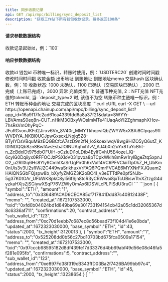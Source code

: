 ---
title: 同步收款记录
api: GET /api/mpc/billing/sync_deposit_list
description: "获取工作站下所有钱包收款记录，最多返回100条"
---

#### 请求参数数据结构
<ParamField query="max_id" type="string" required>
    收款记录起始id，例：`100`
</ParamField>



#### 响应参数数据结构
<ResponseField type="object[ ]">
    <Expandable title="object">
        <ResponseField name="id" type="integer">收款id</ResponseField>
        <ResponseField name="sub_wallet_id" type="integer">钱包id</ResponseField>
        <ResponseField name="symbol" type="string">币种唯一标识，转账时使用，例：`USDTERC20`</ResponseField>
        <ResponseField name="created_at" type="long">创建时间时间戳</ResponseField>
        <ResponseField name="updated_at" type="long">修改时间时间戳</ResponseField>
        <ResponseField name="amount" type="string">收款金额</ResponseField>
        <ResponseField name="address_from" type="string">出币地址</ResponseField>
        <ResponseField name="address_to" type="string">到账地址</ResponseField>
        <ResponseField name="memo" type="string">到账地址memo</ResponseField>
        <ResponseField name="txid" type="string">交易hash</ResponseField>
        <ResponseField name="confirmations" type="integer">区块确认数，例：10</ResponseField>
        <ResponseField name="status" type="integer">收款状态: 1000 未确认，1100 已确认（交易区块已确认）, 2000 已完成（上账已完成），3000 异常</ResponseField>
        <ResponseField name="deposit_type" type="integer">充值类型，1: 普通币种充值, 2：NFT充值</ResponseField>
        <ResponseField name="token_id" type="string">NFT充值的tokenId, 当: `deposit_type=2`时, 该值不为空</ResponseField>
        <ResponseField name="base_symbol" type="string">转账币种主链唯一标识，例：ETH</ResponseField>
        <ResponseField name="contract_address" type="string">转账币种合约地址</ResponseField>
        <ResponseField name="tx_height" type="long">交易完成的区块高度</ResponseField>
    </Expandable>
</ResponseField>



<RequestExample>
  ```curl cURL
  curl -X GET \
  --url https://openapi.chainup.com/api/mpc/billing/sync_deposit_list?app_id=16a9f17fc2ad61ca4339fdd6a8a37f21&data=SWYYr-LBVAmaS0eq8n-CUT_nHkM3OBxyWOsImMTe41UaqAoYI2ZghmaphXHov-7hsRsVmOhyPqC-JFuRGvonJKFd2Jirxv6Vn_8V40r_MMYTkhqcviQbZWYW5xX8Ai8CIpqas9fIWVDIYA_NKBl0UCJpwGxscxLNpjq5Z8-BTyIYDsVBquM9zEQGBCfcA7szD9n2fN_loSkoexlwqV8wg9HIZO5yQ6utZ_Kt0lNDQQb8zn8BwfAvsEsbJlOINUAqhxh1vV_AJ4bXn2uYx8TaYcBht-n_ZcBdxIDt975dbOFUiH-oCzIuDi1oLDtb4EylfCvhU5E4ozel_lQ-6cyIG0Dqiiyx0RFFOCJzPSXIoV031pvoa8pTCpkWklh8mRw1rylBgeZtqSxpnJO2_u2RIlXq6Hs8Yly9CmhIXaSrUgPir0h6xVxlf4VC6PFVCkiiTlp0kZ_H_UbKm0nUis3v3U2sflWJ2C449waSrikhuxVrFAQ6PQmrFVCAE6MYXNrFXJQuam2HAIQNSGbFQjspw8b_bXyfyZMGZ3K2oBC4I_v3eETTdPe0pfSNJb-5g37K0tOAr_UFbWK8pkC8yl56fSjn8tcR3yCRWwoi8jxTcUBiswTtvXZtzgG4dyzkaHXjsZjSGiywXSqP76VZWlyOmAx6IDSViLcPLPISdU3ruCI
  ```
</RequestExample>



<ResponseExample>
```json
[
    {
        "symbol":"ETH",
        "amount":"1",
        "address_to":"0x33648fACAD6CECA85cf717841Ddd87c40B12438F",
        "memo": "",
        "created_at":1672107533000,
        "txid":"0xfd0b04024bd1d849ba69e301733194154cb42a05c1dd32065367d8c6336af711",
        "confirmations":20,
        "contract_address":"",
        "sub_wallet_id":"123",
        "address_from":"0xc70d1eebb7c687ec8d56bead73f104d41e6e0bda",
        "updated_at":1672323030000,
        "base_symbol":"ETH",
        "id":43,
        "status":2000,
        "tx_height":3120013
    },
    {
        "symbol":"ETH",
        "amount":"1",
        "address_to":"0x525208dd0b56c27bd10703bd675fca0509a17154",
        "memo": "",
        "created_at":1672107533000,
        "txid":"0x97cccb68595182d8df439fe17d33376d4bb69abf49d56e08d46fa5f281e095fb",
        "confirmations":5,
        "contract_address":"",
        "sub_wallet_id":"123",
        "address_from":"0xe897Fd38f319cB343ffD03Ba2f7426BA99bb97c4",
        "updated_at":1672323030000,
        "base_symbol":"ETH",
        "id":45,
        "status":2000,
        "tx_height":13238654
    }
]
```
</ResponseExample>